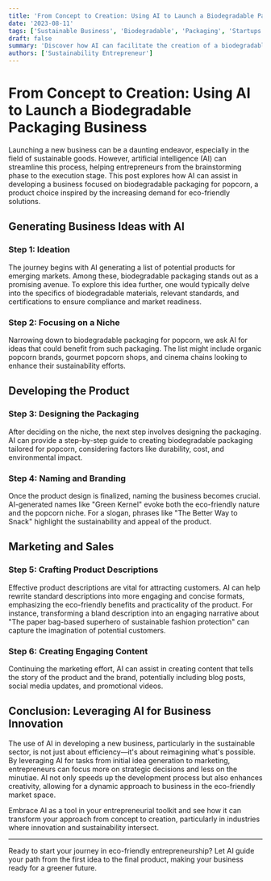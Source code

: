 ```yaml
---
title: 'From Concept to Creation: Using AI to Launch a Biodegradable Packaging Business'
date: '2023-08-11'
tags: ['Sustainable Business', 'Biodegradable', 'Packaging', 'Startups', 'AI Technology']
draft: false
summary: 'Discover how AI can facilitate the creation of a biodegradable packaging business, from generating initial product ideas to crafting engaging product descriptions.'
authors: ['Sustainability Entrepreneur']
---
```


# From Concept to Creation: Using AI to Launch a Biodegradable Packaging Business

Launching a new business can be a daunting endeavor, especially in the field of sustainable goods. However, artificial intelligence (AI) can streamline this process, helping entrepreneurs from the brainstorming phase to the execution stage. This post explores how AI can assist in developing a business focused on biodegradable packaging for popcorn, a product choice inspired by the increasing demand for eco-friendly solutions.

## Generating Business Ideas with AI

### Step 1: Ideation
The journey begins with AI generating a list of potential products for emerging markets. Among these, biodegradable packaging stands out as a promising avenue. To explore this idea further, one would typically delve into the specifics of biodegradable materials, relevant standards, and certifications to ensure compliance and market readiness.

### Step 2: Focusing on a Niche
Narrowing down to biodegradable packaging for popcorn, we ask AI for ideas that could benefit from such packaging. The list might include organic popcorn brands, gourmet popcorn shops, and cinema chains looking to enhance their sustainability efforts.

## Developing the Product

### Step 3: Designing the Packaging
After deciding on the niche, the next step involves designing the packaging. AI can provide a step-by-step guide to creating biodegradable packaging tailored for popcorn, considering factors like durability, cost, and environmental impact.

### Step 4: Naming and Branding
Once the product design is finalized, naming the business becomes crucial. AI-generated names like "Green Kernel" evoke both the eco-friendly nature and the popcorn niche. For a slogan, phrases like "The Better Way to Snack" highlight the sustainability and appeal of the product.

## Marketing and Sales

### Step 5: Crafting Product Descriptions
Effective product descriptions are vital for attracting customers. AI can help rewrite standard descriptions into more engaging and concise formats, emphasizing the eco-friendly benefits and practicality of the product. For instance, transforming a bland description into an engaging narrative about "The paper bag-based superhero of sustainable fashion protection" can capture the imagination of potential customers.

### Step 6: Creating Engaging Content
Continuing the marketing effort, AI can assist in creating content that tells the story of the product and the brand, potentially including blog posts, social media updates, and promotional videos.

## Conclusion: Leveraging AI for Business Innovation

The use of AI in developing a new business, particularly in the sustainable sector, is not just about efficiency—it's about reimagining what's possible. By leveraging AI for tasks from initial idea generation to marketing, entrepreneurs can focus more on strategic decisions and less on the minutiae. AI not only speeds up the development process but also enhances creativity, allowing for a dynamic approach to business in the eco-friendly market space.

Embrace AI as a tool in your entrepreneurial toolkit and see how it can transform your approach from concept to creation, particularly in industries where innovation and sustainability intersect.

---

Ready to start your journey in eco-friendly entrepreneurship? Let AI guide your path from the first idea to the final product, making your business ready for a greener future.
